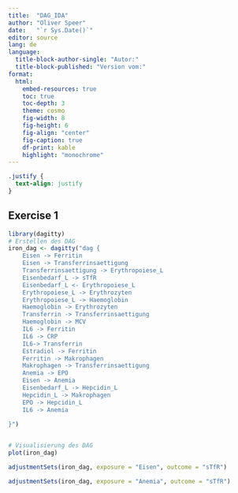 ```yaml
---
title:  "DAG_IDA"
author: "Oliver Speer"
date:   "`r Sys.Date()`"
editor: source
lang: de
language: 
  title-block-author-single: "Autor:"
  title-block-published: "Version vom:"
format:
  html:
    embed-resources: true
    toc: true
    toc-depth: 3
    theme: cosmo
    fig-width: 8
    fig-height: 6
    fig-align: "center"
    fig-caption: true
    df-print: kable
    highlight: "monochrome"
---
```


```css
.justify {
  text-align: justify
}
```

## Exercise 1  {.justify}

```r
library(dagitty)
# Erstellen des DAG
iron_dag <- dagitty("dag {
    Eisen -> Ferritin
    Eisen -> Transferrinsaettigung
    Transferrinsaettigung -> Erythropoiese_L
    Eisenbedarf_L -> sTfR
    Eisenbedarf_L <- Erythropoiese_L
    Erythropoiese_L -> Erythrozyten
    Erythropoiese_L -> Haemoglobin
    Haemoglobin -> Erythrozyten
    Transferrin -> Transferrinsaettigung
    Haemoglobin -> MCV
    IL6 -> Ferritin
    IL6 -> CRP
    IL6-> Transferrin
    Estradiol -> Ferritin
    Ferritin -> Makrophagen
    Makrophagen -> Transferrinsaettigung
    Anemia -> EPO
    Eisen -> Anemia
    Eisenbedarf_L -> Hepcidin_L
    Hepcidin_L -> Makrophagen
    EPO -> Hepcidin_L
    IL6 -> Anemia
    
}")


# Visualisierung des DAG
plot(iron_dag)
```


```r
adjustmentSets(iron_dag, exposure = "Eisen", outcome = "sTfR")
```

```r
adjustmentSets(iron_dag, exposure = "Anemia", outcome = "sTfR")
```

